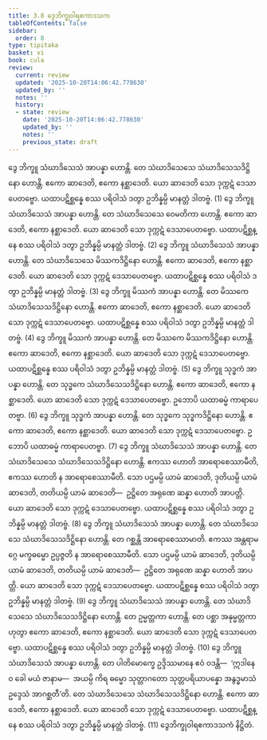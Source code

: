 ```yaml
---
title: 3.8 ဒွေဘိက္ခုဝါရဧကာဒသက
tableOfContents: false
sidebar:
  order: 8
type: tipitaka
basket: vi
book: cula
review:
  current: review
  updated: '2025-10-20T14:06:42.778630'
  updated_by: ''
  notes: ''
  history:
  - state: review
    date: '2025-10-20T14:06:42.778630'
    updated_by: ''
    notes: ''
    previous_state: draft
---
```



<DynamicBreadcrumb />


<ReviewStatus review={frontmatter.review} showDetails={true} />

<HypothesisAnnotation frontmatter={frontmatter} />

<Division number="181" book="cula" e="ch" v="4" p="172">

<Paragraph number="745" book="cula">
ဒွေ ဘိက္ခူ သံဃာဒိသေသံ အာပန္နာ ဟောန္တိ. တေ သံဃာဒိသေသေ သံဃာဒိသေသဒိဋ္ဌိနော ဟောန္တိ. ဧကော ဆာဒေတိ, ဧကော နစ္ဆာဒေတိ. ယော ဆာဒေတိ သော ဒုက္ကဋံ ဒေသာပေတဗ္ဗော. ယထာပဋိစ္ဆန္နေ စဿ ပရိဝါသံ ဒတွာ ဥဘိန္နမ္ပိ မာနတ္တံ ဒါတဗ္ဗံ. (1)
</Paragraph>

<Paragraph number="746" book="cula">
ဒွေ ဘိက္ခူ သံဃာဒိသေသံ အာပန္နာ ဟောန္တိ. တေ သံဃာဒိသေသေ ဝေမတိကာ ဟောန္တိ. ဧကော ဆာဒေတိ, ဧကော နစ္ဆာဒေတိ. ယော ဆာဒေတိ သော ဒုက္ကဋံ ဒေသာပေတဗ္ဗော. ယထာပဋိစ္ဆန္နေ စဿ ပရိဝါသံ ဒတွာ ဥဘိန္နမ္ပိ မာနတ္တံ ဒါတဗ္ဗံ. (2)
</Paragraph>

<Paragraph number="747" book="cula">
ဒွေ ဘိက္ခူ သံဃာဒိသေသံ အာပန္နာ ဟောန္တိ. တေ သံဃာဒိသေသေ မိဿကဒိဋ္ဌိနော ဟောန္တိ. ဧကော ဆာဒေတိ, ဧကော နစ္ဆာဒေတိ. ယော ဆာဒေတိ သော ဒုက္ကဋံ ဒေသာပေတဗ္ဗော. ယထာပဋိစ္ဆန္နေ စဿ ပရိဝါသံ ဒတွာ ဥဘိန္နမ္ပိ မာနတ္တံ ဒါတဗ္ဗံ. (3)
</Paragraph>

<Paragraph number="748" book="cula">
ဒွေ ဘိက္ခူ မိဿကံ အာပန္နာ ဟောန္တိ. တေ မိဿကေ သံဃာဒိသေသဒိဋ္ဌိနော ဟောန္တိ. ဧကော ဆာဒေတိ, ဧကော နစ္ဆာဒေတိ. ယော ဆာဒေတိ သော ဒုက္ကဋံ ဒေသာပေတဗ္ဗော. ယထာပဋိစ္ဆန္နေ စဿ ပရိဝါသံ ဒတွာ ဥဘိန္နမ္ပိ မာနတ္တံ ဒါတဗ္ဗံ. (4)
</Paragraph>

<Paragraph number="749" book="cula">
ဒွေ ဘိက္ခူ မိဿကံ အာပန္နာ ဟောန္တိ. တေ မိဿကေ မိဿကဒိဋ္ဌိနော ဟောန္တိ. ဧကော ဆာဒေတိ, ဧကော နစ္ဆာဒေတိ. ယော ဆာဒေတိ သော ဒုက္ကဋံ ဒေသာပေတဗ္ဗော. ယထာပဋိစ္ဆန္နေ စဿ ပရိဝါသံ ဒတွာ ဥဘိန္နမ္ပိ မာနတ္တံ ဒါတဗ္ဗံ. (5)
</Paragraph>

<Paragraph number="750" book="cula">
ဒွေ ဘိက္ခူ သုဒ္ဓကံ အာပန္နာ ဟောန္တိ. တေ သုဒ္ဓကေ သံဃာဒိသေသဒိဋ္ဌိနော ဟောန္တိ. ဧကော ဆာဒေတိ, ဧကော နစ္ဆာဒေတိ. ယော ဆာဒေတိ သော ဒုက္ကဋံ ဒေသာပေတဗ္ဗော. ဥဘောပိ ယထာဓမ္မံ ကာရာပေတဗ္ဗာ. (6)
</Paragraph>

<Paragraph number="751" book="cula">
ဒွေ ဘိက္ခူ သုဒ္ဓကံ အာပန္နာ ဟောန္တိ. တေ သုဒ္ဓကေ သုဒ္ဓကဒိဋ္ဌိနော ဟောန္တိ. ဧကော ဆာဒေတိ, ဧကော နစ္ဆာဒေတိ. ယော ဆာဒေတိ သော ဒုက္ကဋံ ဒေသာပေတဗ္ဗော. ဥဘောပိ ယထာဓမ္မံ ကာရာပေတဗ္ဗာ. (7)
</Paragraph>

<Paragraph number="752" book="cula">
ဒွေ ဘိက္ခူ သံဃာဒိသေသံ အာပန္နာ ဟောန္တိ. တေ သံဃာဒိသေသေ သံဃာဒိသေသဒိဋ္ဌိနော ဟောန္တိ. ဧကဿ ဟောတိ အာရောစေဿာမီတိ, ဧကဿ ဟောတိ န အာရောစေဿာမီတိ. သော ပဌမမ္ပိ ယာမံ ဆာဒေတိ, ဒုတိယမ္ပိ ယာမံ ဆာဒေတိ, တတိယမ္ပိ ယာမံ ဆာဒေတိ—  ဥဋ္ဌိတေ အရုဏေ ဆန္နာ ဟောတိ အာပတ္တိ. ယော ဆာဒေတိ သော ဒုက္ကဋံ ဒေသာပေတဗ္ဗော. ယထာပဋိစ္ဆန္နေ စဿ ပရိဝါသံ ဒတွာ ဥဘိန္နမ္ပိ မာနတ္တံ ဒါတဗ္ဗံ. (8)
</Paragraph>

<Paragraph number="753" book="cula">
ဒွေ ဘိက္ခူ သံဃာဒိသေသံ အာပန္နာ ဟောန္တိ. တေ သံဃာဒိသေသေ သံဃာဒိသေသဒိဋ္ဌိနော ဟောန္တိ. တေ ဂစ္ဆန္တိ အာရောစေဿာမာတိ. ဧကဿ အန္တရာမဂ္ဂေ မက္ခဓမ္မော ဥပ္ပဇ္ဇတိ န အာရောစေဿာမီတိ. သော ပဌမမ္ပိ ယာမံ ဆာဒေတိ, ဒုတိယမ္ပိ ယာမံ ဆာဒေတိ, တတိယမ္ပိ ယာမံ ဆာဒေတိ—  ဥဋ္ဌိတေ အရုဏေ ဆန္နာ ဟောတိ အာပတ္တိ. ယော ဆာဒေတိ သော ဒုက္ကဋံ ဒေသာပေတဗ္ဗော. ယထာပဋိစ္ဆန္နေ စဿ ပရိဝါသံ ဒတွာ ဥဘိန္နမ္ပိ မာနတ္တံ ဒါတဗ္ဗံ. (9)
</Paragraph>

<Paragraph number="754" book="cula">
ဒွေ ဘိက္ခူ သံဃာဒိသေသံ အာပန္နာ ဟောန္တိ. တေ သံဃာဒိသေသေ သံဃာဒိသေသဒိဋ္ဌိနော ဟောန္တိ. တေ ဥမ္မတ္တကာ ဟောန္တိ. တေ ပစ္ဆာ အနုမ္မတ္တကာ ဟုတွာ ဧကော ဆာဒေတိ, ဧကော နစ္ဆာဒေတိ. ယော ဆာဒေတိ သော ဒုက္ကဋံ ဒေသာပေတဗ္ဗော. ယထာပဋိစ္ဆန္နေ စဿ ပရိဝါသံ ဒတွာ ဥဘိန္နမ္ပိ မာနတ္တံ ဒါတဗ္ဗံ. (10)
</Paragraph>

<Paragraph number="755" book="cula">
ဒွေ ဘိက္ခူ သံဃာဒိသေသံ အာပန္နာ ဟောန္တိ. တေ ပါတိမောက္ခေ ဥဒ္ဒိဿမာနေ ဧဝံ ဝဒန္တိ—  ‘ဣဒါနေဝ ခေါ မယံ ဇာနာမ—  အယမ္ပိ ကိရ ဓမ္မော သုတ္တာဂတော သုတ္တပရိယာပန္နော အနွဒ္ဓမာသံ ဥဒ္ဒေသံ အာဂစ္ဆတီ’တိ. တေ သံဃာဒိသေသေ သံဃာဒိသေသဒိဋ္ဌိနော ဟောန္တိ. ဧကော ဆာဒေတိ, ဧကော နစ္ဆာဒေတိ. ယော ဆာဒေတိ သော ဒုက္ကဋံ ဒေသာပေတဗ္ဗော. ယထာပဋိစ္ဆန္နေ စဿ ပရိဝါသံ ဒတွာ ဥဘိန္နမ္ပိ မာနတ္တံ ဒါတဗ္ဗံ. (11)

</Paragraph>
</Division>

<Paragraph number="756" type="center" book="cula">
ဒွေဘိက္ခုဝါရဧကာဒသကံ နိဋ္ဌိတံ.
</Paragraph>
